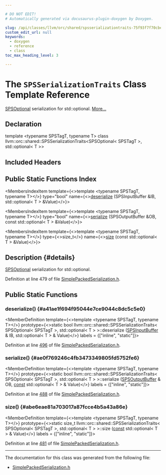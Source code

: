```yaml
---

# DO NOT EDIT!
# Automatically generated via docusaurus-plugin-doxygen by Doxygen.

slug: /api/classes/llvm/orc/shared/spsserializationtraits-75f93f7f70cbe45c06a0f848750912ee
custom_edit_url: null
keywords:
  - doxygen
  - reference
  - class
toc_max_heading_level: 3

---
```





# The `SPSSerializationTraits` Class Template Reference

<DoxygenPage pluginConfig={pluginConfig}>

<a href="/docs/api/classes/llvm/orc/shared/spsoptional">SPSOptional</a> serialization for std::optional. <a href="#details">More...</a>

## Declaration

<CodeBlock>template &lt;typename SPSTagT, typename T&gt;
class llvm::orc::shared::SPSSerializationTraits&lt;SPSOptional&lt; SPSTagT &gt;, std::optional&lt; T &gt;&gt;</CodeBlock>

## Included Headers

<IncludesList>
<IncludesListItem
  filePath="llvm/ExecutionEngine/Orc/Shared/SimplePackedSerialization.h"
  permalink="/docs/api/files/include/include/llvm/include/llvm/executionengine/include/llvm/executionengine/orc/include/llvm/executionengine/orc/shared/simplepackedserialization-h"
  isLocal="true" />
</IncludesList>

## Public Static Functions Index

<MembersIndex>

<MembersIndexItem
  template={<>template &lt;typename SPSTagT, typename T&gt;</>}
  type="bool"
  name={<><a href="#a41ae1f694f95044e7ce9044c8dc5c5e0">deserialize</a> (SPSInputBuffer &amp;IB, std::optional&lt; T &gt; &amp;Value)</>}>
</MembersIndexItem>

<MembersIndexItem
  template={<>template &lt;typename SPSTagT, typename T&gt;</>}
  type="bool"
  name={<><a href="#ae0f769246c4fb3473349805fd5752fe6">serialize</a> (SPSOutputBuffer &amp;OB, const std::optional&lt; T &gt; &amp;Value)</>}>
</MembersIndexItem>

<MembersIndexItem
  template={<>template &lt;typename SPSTagT, typename T&gt;</>}
  type={<>size&#95;t</>}
  name={<><a href="#abe6eae81a703017a87fcce4b5a43a86e">size</a> (const std::optional&lt; T &gt; &amp;Value)</>}>
</MembersIndexItem>

</MembersIndex>

## Description {#details}

<a href="/docs/api/classes/llvm/orc/shared/spsoptional">SPSOptional</a> serialization for std::optional.

Definition at line 479 of file <a href="/docs/api/files/include/include/llvm/include/llvm/executionengine/include/llvm/executionengine/orc/include/llvm/executionengine/orc/shared/simplepackedserialization-h">SimplePackedSerialization.h</a>.

<SectionDefinition>

## Public Static Functions

### deserialize() {#a41ae1f694f95044e7ce9044c8dc5c5e0}

<MemberDefinition
  template={<>template &lt;typename SPSTagT, typename T&gt;</>}
  prototype={<>static bool llvm::orc::shared::SPSSerializationTraits&lt; SPSOptional&lt; SPSTagT &gt;, std::optional&lt; T &gt; &gt;::deserialize (<a href="/docs/api/classes/llvm/orc/shared/spsinputbuffer">SPSInputBuffer</a> &amp; IB, std::optional&lt; T &gt; &amp; Value)</>}
  labels = {["inline", "static"]}>

Definition at line <a href="/docs/api/files/include/include/llvm/include/llvm/executionengine/include/llvm/executionengine/orc/include/llvm/executionengine/orc/shared/simplepackedserialization-h/#l00496">496</a> of file <a href="/docs/api/files/include/include/llvm/include/llvm/executionengine/include/llvm/executionengine/orc/include/llvm/executionengine/orc/shared/simplepackedserialization-h">SimplePackedSerialization.h</a>.
</MemberDefinition>

### serialize() {#ae0f769246c4fb3473349805fd5752fe6}

<MemberDefinition
  template={<>template &lt;typename SPSTagT, typename T&gt;</>}
  prototype={<>static bool llvm::orc::shared::SPSSerializationTraits&lt; SPSOptional&lt; SPSTagT &gt;, std::optional&lt; T &gt; &gt;::serialize (<a href="/docs/api/classes/llvm/orc/shared/spsoutputbuffer">SPSOutputBuffer</a> &amp; OB, <a href="/docs/api/files/lib/lib/target/lib/target/aarch64/aarch64promoteconstant-cpp/#a90f8350fecae261c25be85d38b451bff">const</a> std::optional&lt; T &gt; &amp; Value)</>}
  labels = {["inline", "static"]}>

Definition at line <a href="/docs/api/files/include/include/llvm/include/llvm/executionengine/include/llvm/executionengine/orc/include/llvm/executionengine/orc/shared/simplepackedserialization-h/#l00488">488</a> of file <a href="/docs/api/files/include/include/llvm/include/llvm/executionengine/include/llvm/executionengine/orc/include/llvm/executionengine/orc/shared/simplepackedserialization-h">SimplePackedSerialization.h</a>.
</MemberDefinition>

### size() {#abe6eae81a703017a87fcce4b5a43a86e}

<MemberDefinition
  template={<>template &lt;typename SPSTagT, typename T&gt;</>}
  prototype={<>static size&#95;t llvm::orc::shared::SPSSerializationTraits&lt; SPSOptional&lt; SPSTagT &gt;, std::optional&lt; T &gt; &gt;::size (<a href="/docs/api/files/lib/lib/target/lib/target/aarch64/aarch64promoteconstant-cpp/#a90f8350fecae261c25be85d38b451bff">const</a> std::optional&lt; T &gt; &amp; Value)</>}
  labels = {["inline", "static"]}>

Definition at line <a href="/docs/api/files/include/include/llvm/include/llvm/executionengine/include/llvm/executionengine/orc/include/llvm/executionengine/orc/shared/simplepackedserialization-h/#l00481">481</a> of file <a href="/docs/api/files/include/include/llvm/include/llvm/executionengine/include/llvm/executionengine/orc/include/llvm/executionengine/orc/shared/simplepackedserialization-h">SimplePackedSerialization.h</a>.
</MemberDefinition>

</SectionDefinition>

<hr/>

The documentation for this class was generated from the following file:

<ul>
<li><a href="/docs/api/files/include/include/llvm/include/llvm/executionengine/include/llvm/executionengine/orc/include/llvm/executionengine/orc/shared/simplepackedserialization-h">SimplePackedSerialization.h</a></li>
</ul>

</DoxygenPage>
